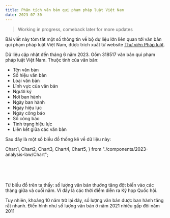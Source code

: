 ```yaml
---
title: Phân tích văn bản qui phạm pháp luật Việt Nam
date: 2023-07-30
---
```


> Working in progress, comeback later for more updates

Bài viết này tóm tắt một số thông tin về bộ dự liệu lớn liên quan tới văn bản qui phạm pháp luật Việt Nam, được trích xuất từ website [Thư viện Pháp luật](https://thuvienphapluat.vn/).

Dữ liệu cập nhật đến tháng 6 năm 2023. Gồm 318517 văn bản qui phạm pháp luật Việt Nam. Thuộc tính của văn bản:

- Tên văn bản
- Số hiệu văn bản
- Loại văn bản
- Lĩnh vực của văn bản
- Người ký
- Nơi ban hành
- Ngày ban hành
- Ngày hiệu lực
- Ngày công báo
- Số công báo
- Tình trạng hiệu lực
- Liên kết giữa các văn bản

Sau đây là một số biểu đồ thống kê về dữ liệu này:

  Chart1,
  Chart2,
  Chart3,
  Chart4,
  Chart5,
} from "./components/2023-analysis-law/Chart";

<Chart5 />
<br />
<Chart1 />
<br />
<Chart2 />
<br />
<Chart3 />

Từ biểu đồ trên ta thấy: số lượng văn bản thường tăng đột biến vào các tháng giữa và cuối
năm. Vì đây là các thời điểm diễn ra Kỳ họp Quốc hội.

<Chart4 />

Tuy nhiên, khoảng 10 năm trở lại đây, số lượng văn bản được ban hành tăng rất nhanh. Điển hình như số lượng văn bản ở năm 2021 nhiều gấp đôi năm 2011
